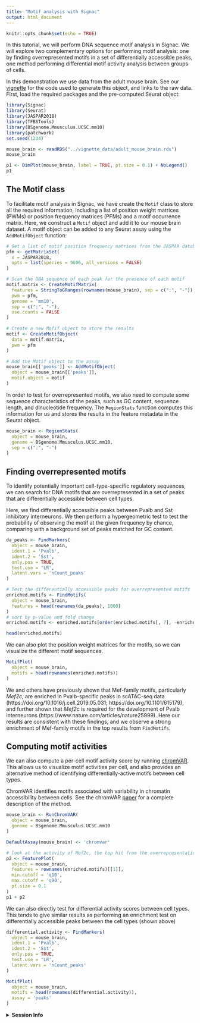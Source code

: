 ```yaml
---
title: "Motif analysis with Signac"
output: html_document
---
```


```r
knitr::opts_chunk$set(echo = TRUE)
```

In this tutorial, we will perform DNA sequence motif analysis in Signac. We will explore two complementary options for performing motif analysis: one by finding overrepresented motifs in a set of differentially accessible peaks, one method performing differential motif activity analysis between groups of cells.

In this demonstration we use data from the adult mouse brain. See our [vignette](https://satijalab.org/signac/articles/mouse_brain_vignette.html) for the code used to generate this object, and links to the raw data. First, load the required packages and the pre-computed Seurat object:

```r
library(Signac)
library(Seurat)
library(JASPAR2018)
library(TFBSTools)
library(BSgenome.Mmusculus.UCSC.mm10)
library(patchwork)
set.seed(1234)
```


```r
mouse_brain <- readRDS("../vignette_data/adult_mouse_brain.rds")
mouse_brain
```

```r
p1 <- DimPlot(mouse_brain, label = TRUE, pt.size = 0.1) + NoLegend()
p1
```

## The Motif class

To facilitate motif analysis in Signac, we have create the `Motif` class to store all the required information, including a list of position weight matrices (PWMs) or position frequency matrices (PFMs) and a motif occurrence matrix. Here, we construct a `Motif` object and add it to our mouse brain dataset. A motif object can be added to any Seurat assay using the `AddMotifObject` function:

```r
# Get a list of motif position frequency matrices from the JASPAR database
pfm <- getMatrixSet(
  x = JASPAR2018,
  opts = list(species = 9606, all_versions = FALSE)
)

# Scan the DNA sequence of each peak for the presence of each motif
motif.matrix <- CreateMotifMatrix(
  features = StringToGRanges(rownames(mouse_brain), sep = c(":", "-")),
  pwm = pfm,
  genome = 'mm10',
  sep = c(":", "-"),
  use.counts = FALSE
)

# Create a new Mofif object to store the results
motif <- CreateMotifObject(
  data = motif.matrix,
  pwm = pfm
)

# Add the Motif object to the assay
mouse_brain[['peaks']] <- AddMotifObject(
  object = mouse_brain[['peaks']],
  motif.object = motif
)
```

In order to test for overrepresented motifs, we also need to compute some sequence characteristics of the peaks, such as GC content, sequence length, and dinucleotide frequency.
The `RegionStats` function computes this information for us and stores the results in the feature metadata in the Seurat object.

```r
mouse_brain <- RegionStats(
  object = mouse_brain,
  genome = BSgenome.Mmusculus.UCSC.mm10,
  sep = c(":", "-")
)
```

## Finding overrepresented motifs

To identify potentially important cell-type-specific regulatory sequences, we can search for DNA motifs that are overrepresented in a set of peaks that are differentially accessible between cell types.

Here, we find differentially accessible peaks between Pvalb and Sst inhibitory interneurons. We then perform a hypergeometric test to test the probability of observing the motif at 
the given frequency by chance, comparing with a background set of peaks matched for GC content. 

```r
da_peaks <- FindMarkers(
  object = mouse_brain,
  ident.1 = 'Pvalb',
  ident.2 = 'Sst',
  only.pos = TRUE,
  test.use = 'LR',
  latent.vars = 'nCount_peaks'
)

# Test the differentially accessible peaks for overrepresented motifs
enriched.motifs <- FindMotifs(
  object = mouse_brain,
  features = head(rownames(da_peaks), 1000)
)
# sort by p-value and fold change
enriched.motifs <- enriched.motifs[order(enriched.motifs[, 7], -enriched.motifs[, 6]), ]
```

```r
head(enriched.motifs)
```

We can also plot the position weight matrices for the motifs, so we can visualize the different motif sequences.

```r
MotifPlot(
  object = mouse_brain,
  motifs = head(rownames(enriched.motifs))
)
```

We and others have previously shown that Mef-family motifs, particularly *Mef2c*, are enriched in Pvalb-specific peaks in scATAC-seq data
(https://doi.org/10.1016/j.cell.2019.05.031; https://doi.org/10.1101/615179),
and further shown that *Mef2c* is required for the development of Pvalb interneurons (https://www.nature.com/articles/nature25999).
Here our results are consistent with these findings, and we observe a strong enrichment of Mef-family motifs in the top results from `FindMotifs`.

## Computing motif activities

We can also compute a per-cell motif activity score by running [chromVAR](https://greenleaflab.github.io/chromVAR/index.html). This allows us to visualize motif activities per cell, and also provides an alternative method of identifying differentially-active motifs between cell types.

ChromVAR identifies motifs associated with variability in chromatin accessibility between cells.
See the chromVAR [paper](https://www.nature.com/articles/nmeth.4401) for a complete description of the method.

```r
mouse_brain <- RunChromVAR(
  object = mouse_brain,
  genome = BSgenome.Mmusculus.UCSC.mm10
)

DefaultAssay(mouse_brain) <- 'chromvar'

# look at the activity of Mef2c, the top hit from the overrepresentation testing
p2 <- FeaturePlot(
  object = mouse_brain,
  features = rownames(enriched.motifs)[[1]],
  min.cutoff = 'q10',
  max.cutoff = 'q90',
  pt.size = 0.1
)
p1 + p2
```

We can also directly test for differential activity scores between cell types. This tends to give similar results as performing an enrichment test on differentially accessible peaks between the cell types (shown above)

```r
differential.activity <- FindMarkers(
  object = mouse_brain,
  ident.1 = 'Pvalb',
  ident.2 = 'Sst',
  only.pos = TRUE,
  test.use = 'LR',
  latent.vars = 'nCount_peaks'
)

MotifPlot(
  object = mouse_brain,
  motifs = head(rownames(differential.activity)),
  assay = 'peaks'
)
```

<details>
  <summary>**Session Info**</summary>
  
```r
sessionInfo()
```

</details>

